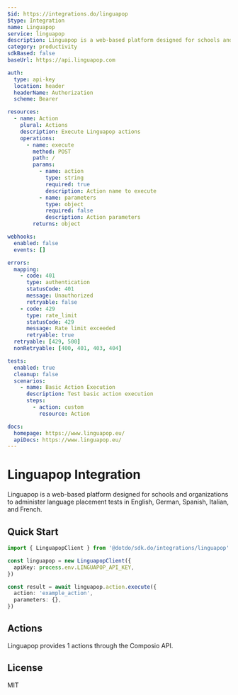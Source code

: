 ```yaml
---
$id: https://integrations.do/linguapop
$type: Integration
name: Linguapop
service: linguapop
description: Linguapop is a web-based platform designed for schools and organizations to administer language placement tests in English, German, Spanish, Italian, and French.
category: productivity
sdkBased: false
baseUrl: https://api.linguapop.com

auth:
  type: api-key
  location: header
  headerName: Authorization
  scheme: Bearer

resources:
  - name: Action
    plural: Actions
    description: Execute Linguapop actions
    operations:
      - name: execute
        method: POST
        path: /
        params:
          - name: action
            type: string
            required: true
            description: Action name to execute
          - name: parameters
            type: object
            required: false
            description: Action parameters
        returns: object

webhooks:
  enabled: false
  events: []

errors:
  mapping:
    - code: 401
      type: authentication
      statusCode: 401
      message: Unauthorized
      retryable: false
    - code: 429
      type: rate_limit
      statusCode: 429
      message: Rate limit exceeded
      retryable: true
  retryable: [429, 500]
  nonRetryable: [400, 401, 403, 404]

tests:
  enabled: true
  cleanup: false
  scenarios:
    - name: Basic Action Execution
      description: Test basic action execution
      steps:
        - action: custom
          resource: Action

docs:
  homepage: https://www.linguapop.eu/
  apiDocs: https://www.linguapop.eu/
---
```


# Linguapop Integration

Linguapop is a web-based platform designed for schools and organizations to administer language placement tests in English, German, Spanish, Italian, and French.

## Quick Start

```typescript
import { LinguapopClient } from '@dotdo/sdk.do/integrations/linguapop'

const linguapop = new LinguapopClient({
  apiKey: process.env.LINGUAPOP_API_KEY,
})

const result = await linguapop.action.execute({
  action: 'example_action',
  parameters: {},
})
```

## Actions

Linguapop provides 1 actions through the Composio API.

## License

MIT

